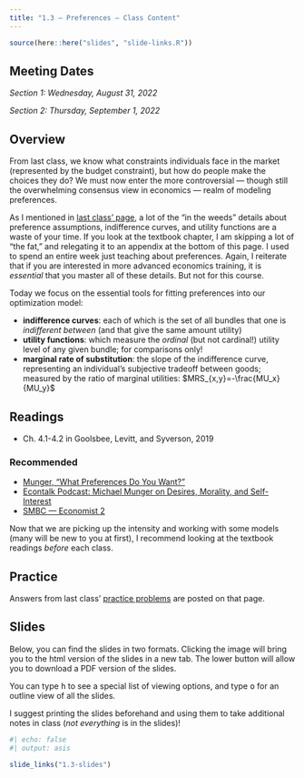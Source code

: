 ```yaml
---
title: "1.3 — Preferences — Class Content"
---
```


```r
source(here::here("slides", "slide-links.R"))
```

::: {.callout-note appearance=minimal}
# Meeting Dates
*Section 1: Wednesday, August 31, 2022*

*Section 2: Thursday, September 1, 2022*
:::

## <i class="fas fa-info-circle fa-lg"></i> Overview

From last class, we know what constraints individuals face in the market (represented by the budget constraint), but how do people make the choices they do? We must now enter the more controversial — though still the overwhelming consensus view in economics — realm of modeling preferences.

As I mentioned in [last class' page](/content/1.2-content), a lot of the "in the weeds" details about preference assumptions, indifference curves, and utility functions are a waste of your time. If you look at the textbook chapter, I am skipping a lot of "the fat," and relegating it to an appendix at the bottom of this page. I used to spend an entire week just teaching about preferences. Again, I reiterate that if you are interested in more advanced economics training, it is *essential* that you master all of these details. But not for this course.

Today we focus on the essential tools for fitting preferences into our optimization model:

- **indifference curves**: each of which is the set of all bundles that one is *indifferent between* (and that give the same amount utility)
- **utility functions**: which measure the *ordinal* (but not cardinal!) utility level of any given bundle; for comparisons only!
- **marginal rate of substitution**: the slope of the indifference curve, representing an individual's subjective tradeoff between goods; measured by the ratio of marginal utilities: $MRS_{x,y}=-\frac{MU_x}{MU_y}$

## <i class="fas fa-book-reader fa-lg"></i> Readings

- <i class="fas fa-book"></i> Ch. 4.1-4.2 in Goolsbee, Levitt, and Syverson, 2019

### Recommended

- [<i class="fas fa-external-link-square-alt"></i> Munger, “What Preferences Do You Want?”](https://www.aier.org/article/what-preferences-do-you-want/)
- [<i class="fas fa-podcast"></i> Econtalk Podcast: Michael Munger on Desires, Morality, and Self-Interest](https://www.econtalk.org/michael-munger-on-desires-morality-and-self-interest/)
- [<i class="fas fa-external-link-square-alt"></i> SMBC — Economist 2](https://www.smbc-comics.com/comic/economist-2)

Now that we are picking up the intensity and working with some models (many will be new to you at first), I recommend looking at the textbook readings *before* each class.

## <i class="fas fa-dumbbell"></i> Practice

Answers from last class' [practice problems](/practice/1.2-practice) are posted on that page.

## <i class="fas fa-chalkboard-teacher"></i> Slides

Below, you can find the slides in two formats. Clicking the image will bring you to the html version of the slides in a new tab. The lower button will allow you to download a PDF version of the slides. 

::: callout-tip
You can type <kbd>h</kbd> to see a special list of viewing options, and type <kbd>o</kbd> for an outline view of all the slides.
:::

I suggest printing the slides beforehand and using them to take additional notes in class (*not everything* is in the slides)!

```r
#| echo: false
#| output: asis

slide_links("1.3-slides")
```